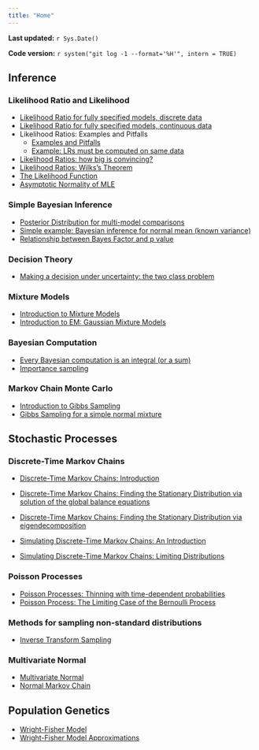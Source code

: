 ```yaml
---
title: "Home"
---
```


**Last updated:** `r Sys.Date()`

**Code version:** `r system("git log -1 --format='%H'", intern = TRUE)`

## Inference

### Likelihood Ratio and Likelihood

*  [Likelihood Ratio for fully specified models, discrete data](likelihood_ratio_simple_models.html)
*  [Likelihood Ratio for fully specified models, continuous data](likelihood_ratio_simple_continuous_data.html)
*  Likelihood Ratios: Examples and Pitfalls
    -  [Examples and Pitfalls](likelihood_do_dont.html)
    -  [Example: LRs must be computed on same data](LR_error.html)

*  [Likelihood Ratios: how big is convincing?](LR_and_BF.html)
*  [Likelihood Ratios: Wilks's Theorem](wilks.html)
*  [The Likelihood Function](likelihood_function.html)
*  [Asymptotic Normality of MLE](asymptotic_normality_mle.html)

### Simple Bayesian Inference

*  [Posterior Distribution for multi-model comparisons](bayes_multiclass.html)
*  [Simple example: Bayesian inference for normal mean (known variance)](shiny_normal_example.html)
*  [Relationship between Bayes Factor and p value](BF_and_pvalue.html)

### Decision Theory

*  [Making a decision under uncertainty: the two class problem](decisions_costs_intro.html)

### Mixture Models

*  [Introduction to Mixture Models](intro_to_mixture_models.html)
*  [Introduction to EM: Gaussian Mixture Models](intro_to_em.html)

### Bayesian Computation

* [Every Bayesian computation is an integral (or a sum)](integral.html)
* [Importance sampling](Importance_sampling.html)

### Markov Chain Monte Carlo

* [Introduction to Gibbs Sampling](gibbs1.html)
* [Gibbs Sampling for a simple normal mixture](gibbs2.html)


## Stochastic Processes

### Discrete-Time Markov Chains
*  [Discrete-Time Markov Chains: Introduction](markov_chains_discrete_intro.html)

*  [Discrete-Time Markov Chains: Finding the Stationary Distribution via solution of the global balance equations](stationary_distribution.html)

*  [Discrete-Time Markov Chains: Finding the Stationary Distribution via eigendecomposition](markov_chains_discrete_stationary_dist.html)

*  [Simulating Discrete-Time Markov Chains: An Introduction](simulating_discrete_chains_1.html)

*  [Simulating Discrete-Time Markov Chains: Limiting Distributions](simulating_discrete_chains_2.html)

### Poisson Processes

*  [Poisson Processes: Thinning with time-dependent probabilities](poisson_process_time_dependent_thinning.html)
*  [Poisson Process: The Limiting Case of the Bernoulli Process](bernoulli_poisson_process.html)

### Methods for sampling non-standard distributions

*  [Inverse Transform Sampling](inverse_transform_sampling.html)


### Multivariate Normal

* [Multivariate Normal](mvnorm.html)
* [Normal Markov Chain](normal_markov_chain.html)

## Population Genetics

* [Wright-Fisher Model](wright_fisher_model.html)
* [Wright-Fisher Model Approximations](approx_wright_fisher_model.html)
